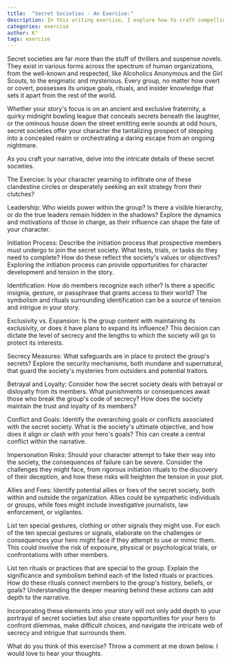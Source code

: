 ```yaml
---
title:  "Secret Societies - An Exercise:"
description: In this writing exercise, I explore how to craft compelling secret societies in fiction, going beyond common thriller tropes to examine their complex inner workings. From leadership structures and initiation rites to identification methods and security measures, I break down the key elements that make these organizations fascinating story elements. Whether your protagonist is trying to infiltrate or escape such a group, I provide prompts to help develop the gestures, rituals, and practices that bring these secretive worlds to life, while considering the consequences and conflicts that drive the narrative forward.
categories: exercise
author: K°
tags: exercise
---
```


Secret societies are far more than the stuff of thrillers and suspense novels. They exist in various forms across the spectrum of human organizations, from the well-known and respected, like Alcoholics Anonymous and the Girl Scouts, to the enigmatic and mysterious. Every group, no matter how overt or covert, possesses its unique goals, rituals, and insider knowledge that sets it apart from the rest of the world.

Whether your story's focus is on an ancient and exclusive fraternity, a quirky midnight bowling league that conceals secrets beneath the laughter, or the ominous house down the street emitting eerie sounds at odd hours, secret societies offer your character the tantalizing prospect of stepping into a concealed realm or orchestrating a daring escape from an ongoing nightmare.

As you craft your narrative, delve into the intricate details of these secret societies.

The Exercise:
Is your character yearning to infiltrate one of these clandestine circles or desperately seeking an exit strategy from their clutches?

Leadership: Who wields power within the group? Is there a visible hierarchy, or do the true leaders remain hidden in the shadows? Explore the dynamics and motivations of those in charge, as their influence can shape the fate of your character.

Initiation Process: Describe the initiation process that prospective members must undergo to join the secret society. What tests, trials, or tasks do they need to complete? How do these reflect the society's values or objectives? Exploring the initiation process can provide opportunities for character development and tension in the story.

Identification: How do members recognize each other? Is there a specific insignia, gesture, or passphrase that grants access to their world? The symbolism and rituals surrounding identification can be a source of tension and intrigue in your story.

Exclusivity vs. Expansion: Is the group content with maintaining its exclusivity, or does it have plans to expand its influence? This decision can dictate the level of secrecy and the lengths to which the society will go to protect its interests.

Secrecy Measures: What safeguards are in place to protect the group's secrets? Explore the security mechanisms, both mundane and supernatural, that guard the society's mysteries from outsiders and potential traitors.

Betrayal and Loyalty: Consider how the secret society deals with betrayal or disloyalty from its members. What punishments or consequences await those who break the group's code of secrecy? How does the society maintain the trust and loyalty of its members?

Conflict and Goals: Identify the overarching goals or conflicts associated with the secret society. What is the society's ultimate objective, and how does it align or clash with your hero's goals? This can create a central conflict within the narrative.

Impersonation Risks: Should your character attempt to fake their way into the society, the consequences of failure can be severe. Consider the challenges they might face, from rigorous initiation rituals to the discovery of their deception, and how these risks will heighten the tension in your plot.


Allies and Foes: Identify potential allies or foes of the secret society, both within and outside the organization. Allies could be sympathetic individuals or groups, while foes might include investigative journalists, law enforcement, or vigilantes.

List ten special gestures, clothing or other signals they might use. For each of the ten special gestures or signals, elaborate on the challenges or consequences your hero might face if they attempt to use or mimic them. This could involve the risk of exposure, physical or psychological trials, or confrontations with other members.

List ten rituals or practices that are special to the group. Explain the significance and symbolism behind each of the listed rituals or practices. How do these rituals connect members to the group's history, beliefs, or goals? Understanding the deeper meaning behind these actions can add depth to the narrative.

Incorporating these elements into your story will not only add depth to your portrayal of secret societies but also create opportunities for your hero to confront dilemmas, make difficult choices, and navigate the intricate web of secrecy and intrigue that surrounds them.

What do you think of this exercise? Throw a comment at me down below. I would love to hear your thoughts.
